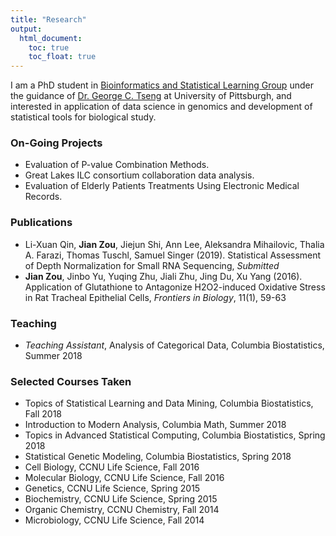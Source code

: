 ```yaml
---
title: "Research"
output:
  html_document:
    toc: true
    toc_float: true
---
```


I am a PhD student in [Bioinformatics and Statistical Learning Group](https://tsenglab.biostat.pitt.edu) under the guidance of [Dr. George C. Tseng](http://www.pitt.edu/~ctseng/) at University of Pittsburgh, and interested in application of data science in genomics and development of statistical tools for biological study.

### On-Going Projects
* Evaluation of P-value Combination Methods.
* Great Lakes ILC consortium collaboration data analysis.
* Evaluation of Elderly Patients Treatments Using Electronic Medical Records.

### Publications
* Li-Xuan Qin, **Jian Zou**, Jiejun Shi, Ann Lee, Aleksandra Mihailovic, Thalia A. Farazi, Thomas Tuschl, Samuel Singer (2019). Statistical Assessment of Depth Normalization for Small RNA Sequencing, *Submitted*
* **Jian Zou**, Jinbo Yu, Yuqing Zhu, Jiali Zhu, Jing Du, Xu Yang (2016). Application of Glutathione to Antagonize H2O2-induced Oxidative Stress in Rat Tracheal Epithelial Cells, *Frontiers in Biology*, 11(1), 59-63

### Teaching
* *Teaching Assistant*, Analysis of Categorical Data, Columbia Biostatistics, Summer 2018

### Selected Courses Taken
* Topics of Statistical Learning and Data Mining, Columbia Biostatistics, Fall 2018
* Introduction to Modern Analysis, Columbia Math, Summer 2018  
* Topics in Advanced Statistical Computing, Columbia Biostatistics, Spring 2018  
* Statistical Genetic Modeling, Columbia Biostatistics, Spring 2018
* Cell Biology, CCNU Life Science, Fall 2016
* Molecular Biology, CCNU Life Science, Fall 2016
* Genetics, CCNU Life Science, Spring 2015
* Biochemistry, CCNU Life Science, Spring 2015
* Organic Chemistry, CCNU Chemistry, Fall 2014
* Microbiology, CCNU Life Science, Fall 2014
